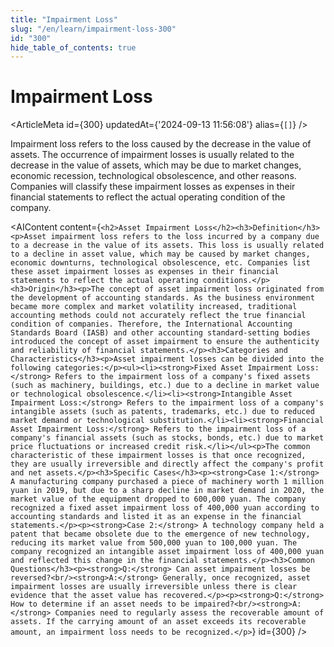 ```yaml
---
title: "Impairment Loss"
slug: "/en/learn/impairment-loss-300"
id: "300"
hide_table_of_contents: true
---
```



# Impairment Loss

<ArticleMeta id={300} updatedAt={'2024-09-13 11:56:08'} alias={`[]`} />
<div className='border-solid border-b border-t-0 my-4 border-[var(--ifm-color-gray-300)]' />

Impairment loss refers to the loss caused by the decrease in the value of assets. The occurrence of impairment losses is usually related to the decrease in the value of assets, which may be due to market changes, economic recession, technological obsolescence, and other reasons. Companies will classify these impairment losses as expenses in their financial statements to reflect the actual operating condition of the company.

<AIContent content={`<h2>Asset Impairment Loss</h2><h3>Definition</h3><p>Asset impairment loss refers to the loss incurred by a company due to a decrease in the value of its assets. This loss is usually related to a decline in asset value, which may be caused by market changes, economic downturns, technological obsolescence, etc. Companies list these asset impairment losses as expenses in their financial statements to reflect the actual operating conditions.</p><h3>Origin</h3><p>The concept of asset impairment loss originated from the development of accounting standards. As the business environment became more complex and market volatility increased, traditional accounting methods could not accurately reflect the true financial condition of companies. Therefore, the International Accounting Standards Board (IASB) and other accounting standard-setting bodies introduced the concept of asset impairment to ensure the authenticity and reliability of financial statements.</p><h3>Categories and Characteristics</h3><p>Asset impairment losses can be divided into the following categories:</p><ul><li><strong>Fixed Asset Impairment Loss:</strong> Refers to the impairment loss of a company's fixed assets (such as machinery, buildings, etc.) due to a decline in market value or technological obsolescence.</li><li><strong>Intangible Asset Impairment Loss:</strong> Refers to the impairment loss of a company's intangible assets (such as patents, trademarks, etc.) due to reduced market demand or technological substitution.</li><li><strong>Financial Asset Impairment Loss:</strong> Refers to the impairment loss of a company's financial assets (such as stocks, bonds, etc.) due to market price fluctuations or increased credit risk.</li></ul><p>The common characteristic of these impairment losses is that once recognized, they are usually irreversible and directly affect the company's profit and net assets.</p><h3>Specific Cases</h3><p><strong>Case 1:</strong> A manufacturing company purchased a piece of machinery worth 1 million yuan in 2019, but due to a sharp decline in market demand in 2020, the market value of the equipment dropped to 600,000 yuan. The company recognized a fixed asset impairment loss of 400,000 yuan according to accounting standards and listed it as an expense in the financial statements.</p><p><strong>Case 2:</strong> A technology company held a patent that became obsolete due to the emergence of new technology, reducing its market value from 500,000 yuan to 100,000 yuan. The company recognized an intangible asset impairment loss of 400,000 yuan and reflected this change in the financial statements.</p><h3>Common Questions</h3><p><strong>Q:</strong> Can asset impairment losses be reversed?<br/><strong>A:</strong> Generally, once recognized, asset impairment losses are usually irreversible unless there is clear evidence that the asset value has recovered.</p><p><strong>Q:</strong> How to determine if an asset needs to be impaired?<br/><strong>A:</strong> Companies need to regularly assess the recoverable amount of assets. If the carrying amount of an asset exceeds its recoverable amount, an impairment loss needs to be recognized.</p>`} id={300} />
